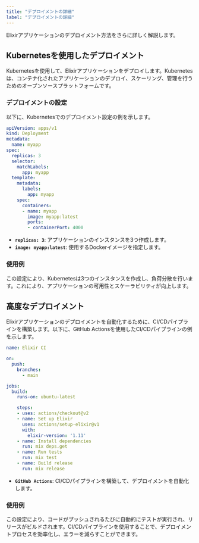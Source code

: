 ```yaml
---
title: "デプロイメントの詳細"
label: "デプロイメントの詳細"
---
```


Elixirアプリケーションのデプロイメント方法をさらに詳しく解説します。

## Kubernetesを使用したデプロイメント

Kubernetesを使用して、Elixirアプリケーションをデプロイします。Kubernetesは、コンテナ化されたアプリケーションのデプロイ、スケーリング、管理を行うためのオープンソースプラットフォームです。

### デプロイメントの設定

以下に、Kubernetesでのデプロイメント設定の例を示します。

```yaml
apiVersion: apps/v1
kind: Deployment
metadata:
  name: myapp
spec:
  replicas: 3
  selector:
    matchLabels:
      app: myapp
  template:
    metadata:
      labels:
        app: myapp
    spec:
      containers:
      - name: myapp
        image: myapp:latest
        ports:
        - containerPort: 4000
```

- **`replicas: 3`**: アプリケーションのインスタンスを3つ作成します。
- **`image: myapp:latest`**: 使用するDockerイメージを指定します。

### 使用例

この設定により、Kubernetesは3つのインスタンスを作成し、負荷分散を行います。これにより、アプリケーションの可用性とスケーラビリティが向上します。

## 高度なデプロイメント

Elixirアプリケーションのデプロイメントを自動化するために、CI/CDパイプラインを構築します。以下に、GitHub Actionsを使用したCI/CDパイプラインの例を示します。

```yaml
name: Elixir CI

on:
  push:
    branches:
      - main

jobs:
  build:
    runs-on: ubuntu-latest

    steps:
    - uses: actions/checkout@v2
    - name: Set up Elixir
      uses: actions/setup-elixir@v1
      with:
        elixir-version: '1.11'
    - name: Install dependencies
      run: mix deps.get
    - name: Run tests
      run: mix test
    - name: Build release
      run: mix release
```

- **`GitHub Actions`**: CI/CDパイプラインを構築して、デプロイメントを自動化します。

### 使用例

この設定により、コードがプッシュされるたびに自動的にテストが実行され、リリースがビルドされます。CI/CDパイプラインを使用することで、デプロイメントプロセスを効率化し、エラーを減らすことができます。
